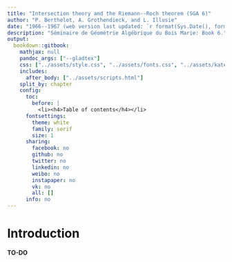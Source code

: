 ```yaml
--- 
title: "Intersection theory and the Riemann--Roch theorem (SGA 6)"
author: "P. Berthelot, A. Grothendieck, and L. Illusie"
date: "1966--1967 (web version last updated: `r format(Sys.Date(), format='%d %B %Y')`)"
description: "Séminaire de Géométrie Algébrique du Bois Marie: Book 6."
output:
  bookdown::gitbook:
    mathjax: null
    pandoc_args: ["--gladtex"]
    css: ["../assets/style.css", "../assets/fonts.css", "../assets/katex.css"]
    includes:
      after_body: ["../assets/scripts.html"]
    split_by: chapter
    config:
      toc:
        before: |
          <li><h4>Table of contents</h4></li>
      fontsettings:
        theme: white
        family: serif
        size: 1
      sharing:
        facebook: no
        github: no
        twitter: no
        linkedin: no
        weibo: no
        instapaper: no
        vk: no
        all: []
      info: no
---
```


\renewcommand{\leq}{\leqslant}
\renewcommand{\geq}{\geqslant}
\renewcommand{\hat}{\widehat}
\renewcommand{\tilde}{\widetilde}
\renewcommand{\cal}[1]{{\mathcal{#1}}}
\renewcommand{\scr}[1]{{\mathscr{#1}}}
\renewcommand{\frak}[1]{{\mathfrak{#1}}}

\providecommand{\coh}{\mathrm{coh}}
\providecommand{\perf}{\mathrm{perf}}
\providecommand{\ob}{\operatorname{ob}}


# Introduction {-}

**TO-DO**